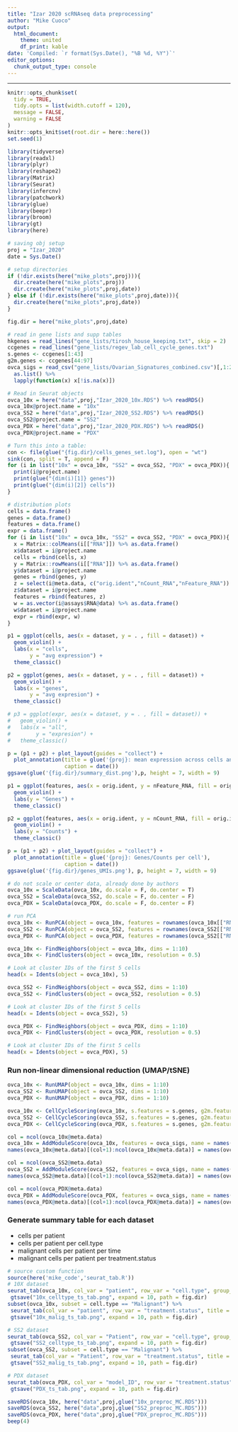 ```yaml
---
title: "Izar 2020 scRNAseq data preprocessing"
author: "Mike Cuoco"
output:
  html_document:
    theme: united
    df_print: kable
date: 'Compiled: `r format(Sys.Date(), "%B %d, %Y")`'
editor_options: 
  chunk_output_type: console
---
```

***

```r
knitr::opts_chunk$set(
  tidy = TRUE,
  tidy.opts = list(width.cutoff = 120),
  message = FALSE,
  warning = FALSE
)
knitr::opts_knit$set(root.dir = here::here())
set.seed(1)
```

```r
library(tidyverse)
library(readxl)
library(plyr)
library(reshape2)
library(Matrix)
library(Seurat)
library(infercnv)
library(patchwork)
library(glue)
library(beepr)
library(broom)
library(gt)
library(here)

# saving obj setup
proj = "Izar_2020"
date = Sys.Date()

# setup directories
if (!dir.exists(here("mike_plots",proj))){
  dir.create(here("mike_plots",proj))
  dir.create(here("mike_plots",proj,date))
} else if (!dir.exists(here("mike_plots",proj,date))){
  dir.create(here("mike_plots",proj,date))
}

fig.dir = here("mike_plots",proj,date)

# read in gene lists and supp tables
hkgenes = read_lines("gene_lists/tirosh_house_keeping.txt", skip = 2)
ccgenes = read_lines("gene_lists/regev_lab_cell_cycle_genes.txt")
s.genes <- ccgenes[1:43]
g2m.genes <- ccgenes[44:97]
ovca_sigs = read_csv("gene_lists/Ovarian_Signatures_combined.csv")[,1:26] %>% 
  as.list() %>%
  lapply(function(x) x[!is.na(x)])

# Read in Seurat objects
ovca_10x = here("data",proj,"Izar_2020_10x.RDS") %>% readRDS()
ovca_10x@project.name = "10x"
ovca_SS2 = here("data",proj,"Izar_2020_SS2.RDS") %>% readRDS()
ovca_SS2@project.name = "SS2"
ovca_PDX = here("data",proj,"Izar_2020_PDX.RDS") %>% readRDS()
ovca_PDX@project.name = "PDX"
```

```r
# Turn this into a table:
con <- file(glue("{fig.dir}/cells_genes_set.log"), open = "wt")
sink(con, split = T, append = F)
for (i in list("10x" = ovca_10x, "SS2" = ovca_SS2, "PDX" = ovca_PDX)){
  print(i@project.name)
  print(glue("{dim(i)[1]} genes"))
  print(glue("{dim(i)[2]} cells"))
}
```


```r
# distribution plots
cells = data.frame()
genes = data.frame()
features = data.frame()
expr = data.frame()
for (i in list("10x" = ovca_10x, "SS2" = ovca_SS2, "PDX" = ovca_PDX)){
  x = Matrix::colMeans(i[["RNA"]]) %>% as.data.frame()
  x$dataset = i@project.name
  cells = rbind(cells, x)
  y = Matrix::rowMeans(i[["RNA"]]) %>% as.data.frame()
  y$dataset = i@project.name
  genes = rbind(genes, y)
  z = select(i@meta.data, c("orig.ident","nCount_RNA","nFeature_RNA"))
  z$dataset = i@project.name
  features = rbind(features, z)
  w = as.vector(i@assays$RNA@data) %>% as.data.frame()
  w$dataset = i@project.name
  expr = rbind(expr, w)
}

p1 = ggplot(cells, aes(x = dataset, y = . , fill = dataset)) + 
  geom_violin() +
  labs(x = "cells",
       y = "avg expression") +
  theme_classic()

p2 = ggplot(genes, aes(x = dataset, y = . , fill = dataset)) + 
  geom_violin() +
  labs(x = "genes",
       y = "avg expresion") +
  theme_classic()

# p3 = ggplot(expr, aes(x = dataset, y = . , fill = dataset)) + 
#   geom_violin() +
#   labs(x = "all",
#        y = "expresion") +
#   theme_classic()

p = (p1 + p2) + plot_layout(guides = "collect") +
  plot_annotation(title = glue('{proj}: mean expression across cells and genes'),
                  caption = date())
ggsave(glue('{fig.dir}/summary_dist.png'),p, height = 7, width = 9)

p1 = ggplot(features, aes(x = orig.ident, y = nFeature_RNA, fill = orig.ident)) + 
  geom_violin() + 
  labs(y = "Genes") +
  theme_classic()

p2 = ggplot(features, aes(x = orig.ident, y = nCount_RNA, fill = orig.ident)) + 
  geom_violin() + 
  labs(y = "Counts") +
  theme_classic()

p = (p1 + p2) + plot_layout(guides = "collect") +
  plot_annotation(title = glue('{proj}: Genes/Counts per cell'),
                  caption = date())
ggsave(glue('{fig.dir}/genes_UMIs.png'), p, height = 7, width = 9)
```

```r
# do not scale or center data, already done by authors
ovca_10x = ScaleData(ovca_10x, do.scale = F, do.center = T)
ovca_SS2 = ScaleData(ovca_SS2, do.scale = F, do.center = F)
ovca_PDX = ScaleData(ovca_PDX, do.scale = F, do.center = F)
```

```r
# run PCA
ovca_10x <- RunPCA(object = ovca_10x, features = rownames(ovca_10x[["RNA"]]@data))
ovca_SS2 <- RunPCA(object = ovca_SS2, features = rownames(ovca_SS2[["RNA"]]@data))
ovca_PDX <- RunPCA(object = ovca_PDX, features = rownames(ovca_SS2[["RNA"]]@data))
```

```r
ovca_10x <- FindNeighbors(object = ovca_10x, dims = 1:10)
ovca_10x <- FindClusters(object = ovca_10x, resolution = 0.5)

# Look at cluster IDs of the first 5 cells
head(x = Idents(object = ovca_10x), 5)

ovca_SS2 <- FindNeighbors(object = ovca_SS2, dims = 1:10)
ovca_SS2 <- FindClusters(object = ovca_SS2, resolution = 0.5)

# Look at cluster IDs of the first 5 cells
head(x = Idents(object = ovca_SS2), 5)

ovca_PDX <- FindNeighbors(object = ovca_PDX, dims = 1:10)
ovca_PDX <- FindClusters(object = ovca_PDX, resolution = 0.5)

# Look at cluster IDs of the first 5 cells
head(x = Idents(object = ovca_PDX), 5)
```

### Run non-linear dimensional reduction (UMAP/tSNE)

```r
ovca_10x <- RunUMAP(object = ovca_10x, dims = 1:10)
ovca_SS2 <- RunUMAP(object = ovca_SS2, dims = 1:10)
ovca_PDX <- RunUMAP(object = ovca_PDX, dims = 1:10)
```

```r
ovca_10x <- CellCycleScoring(ovca_10x, s.features = s.genes, g2m.features = g2m.genes, set.ident = TRUE)
ovca_SS2 <- CellCycleScoring(ovca_SS2, s.features = s.genes, g2m.features = g2m.genes, set.ident = TRUE)
ovca_PDX <- CellCycleScoring(ovca_PDX, s.features = s.genes, g2m.features = g2m.genes, set.ident = TRUE)
```

```r
col = ncol(ovca_10x@meta.data)
ovca_10x = AddModuleScore(ovca_10x, features = ovca_sigs, name = names(ovca_sigs), nbin = 50, search = T)
names(ovca_10x@meta.data)[(col+1):ncol(ovca_10x@meta.data)] = names(ovca_sigs)

col = ncol(ovca_SS2@meta.data)
ovca_SS2 = AddModuleScore(ovca_SS2, features = ovca_sigs, name = names(ovca_sigs), nbin = 50, search = T)
names(ovca_SS2@meta.data)[(col+1):ncol(ovca_SS2@meta.data)] = names(ovca_sigs)

col = ncol(ovca_PDX@meta.data)
ovca_PDX = AddModuleScore(ovca_PDX, features = ovca_sigs, name = names(ovca_sigs), nbin = 50, search = T)
names(ovca_PDX@meta.data)[(col+1):ncol(ovca_PDX@meta.data)] = names(ovca_sigs)
```

### Generate summary table for each dataset

 - cells per patient 
 - cells per patient per cell.type
 - malignant cells per patient per time
 - malignant cells per patient per treatment.status
 

```r
# source custom function
source(here('mike_code','seurat_tab.R'))
# 10X dataset
seurat_tab(ovca_10x, col_var = "patient", row_var = "cell.type", group_var = "treatment.status", title = "# Cells per Patient by Treatment Status") %>%
 gtsave("10x_celltype_ts_tab.png", expand = 10, path = fig.dir)
subset(ovca_10x, subset = cell.type == "Malignant") %>%
 seurat_tab(col_var = "patient", row_var = "treatment.status", title = "# Malignant Cells per Patient by Treatment Status") %>%
 gtsave("10x_malig_ts_tab.png", expand = 10, path = fig.dir)

# SS2 dataset
seurat_tab(ovca_SS2, col_var = "Patient", row_var = "cell.type", group_var = "treatment.status", title = "# Cells per Patient by Treatment Status") %>%
 gtsave("SS2_celltype_ts_tab.png", expand = 10, path = fig.dir)
subset(ovca_SS2, subset = cell.type == "Malignant") %>%
 seurat_tab(col_var = "Patient", row_var = "treatment.status", title = "# Malignant Cells per Patient by Treatment Status") %>%
 gtsave("SS2_malig_ts_tab.png", expand = 10, path = fig.dir)

# PDX dataset
seurat_tab(ovca_PDX, col_var = "model_ID", row_var = "treatment.status", title = "#  Cells per Model by Treatment Status") %>%
 gtsave("PDX_ts_tab.png", expand = 10, path = fig.dir)
```

```r
saveRDS(ovca_10x, here("data",proj,glue("10x_preproc_MC.RDS")))
saveRDS(ovca_SS2, here("data",proj,glue("SS2_preproc_MC.RDS")))
saveRDS(ovca_PDX, here("data",proj,glue("PDX_preproc_MC.RDS")))
beep(4)
```

